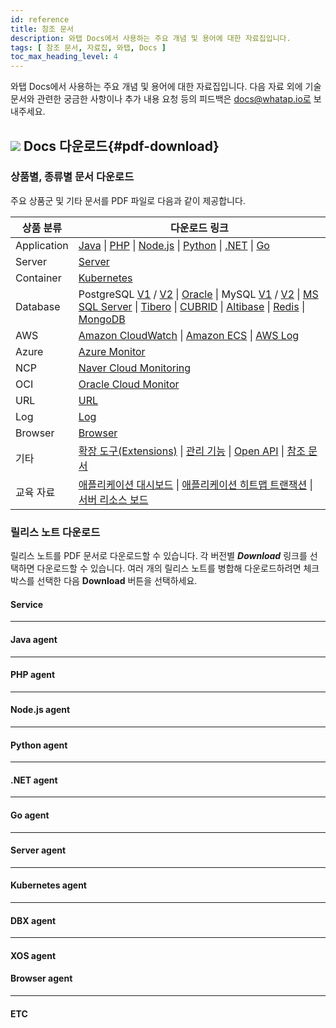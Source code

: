 ```yaml
---
id: reference
title: 참조 문서
description: 와탭 Docs에서 사용하는 주요 개념 및 용어에 대한 자료집입니다.
tags: [ 참조 문서, 자료집, 와탭, Docs ]
toc_max_heading_level: 4
---
```


와탭 Docs에서 사용하는 주요 개념 및 용어에 대한 자료집입니다. 다음 자료 외에 기술 문서와 관련한 궁금한 사항이나 추가 내용 요청 등의 피드백은 docs@whatap.io로 보내주세요.


<DocCardList/>

## ![](/img/ic-pdf-download.svg) Docs 다운로드{#pdf-download}

### 상품별, 종류별 문서 다운로드

주요 상품군 및 기타 문서를 PDF 파일로 다음과 같이 제공합니다.

<div class='download-pdf'>

| 상품 분류 | 다운로드 링크 |
| -- | -- |
| Application | [Java](/pdf/whatap-apm-java-monitoring.pdf) \| [PHP](/pdf/whatap-apm-php-monitoring.pdf) \| [Node.js](/pdf/whatap-apm-nodejs-monitoring.pdf) \| [Python](/pdf/whatap-apm-python-monitoring.pdf) \| [.NET](/pdf/whatap-apm-dotnet-monitoring.pdf) \| [Go](/pdf/whatap-apm-go-monitoring.pdf) |
| Server | [Server](/pdf/whatap-server-monitoring.pdf) |
| Container | [Kubernetes](/pdf/whatap-kubernetes-monitoring.pdf) |
| Database | PostgreSQL [V1](/pdf/whatap-db-postgresql-monitoring-v1.pdf) / [V2](/pdf/whatap-db-postgresql-monitoring.pdf) \| [Oracle](/pdf/whatap-db-oracle-monitoring.pdf) \| MySQL [V1](/pdf/whatap-db-mysql-monitoring-v1.pdf) / [V2](/pdf/whatap-db-mysql-monitoring.pdf) \| [MS SQL Server](/pdf/whatap-db-mssql-monitoring.pdf) \| [Tibero](/pdf/whatap-db-tibero-monitoring.pdf) \| [CUBRID](/pdf/whatap-db-cubrid-monitoring.pdf) \| [Altibase](/pdf/whatap-db-altibase-monitoring.pdf) \| [Redis](/pdf/whatap-db-redis-monitoring.pdf) \| [MongoDB](/pdf/whatap-db-mongodb-monitoring.pdf) |
| AWS | [Amazon CloudWatch](/pdf/whatap-amazon-cloudwatch.pdf) \| [Amazon ECS](/pdf/whatap-amazon-ecs.pdf) \| [AWS Log](/pdf/whatap-aws-log-monitoring.pdf) |
| Azure | [Azure Monitor](/pdf/whatap-azure.pdf) | 
| NCP | [Naver Cloud Monitoring](/pdf/whatap-ncloud.pdf) |
| OCI | [Oracle Cloud Monitor](/pdf/whatap-oracle-cloud.pdf) |
| URL | [URL](/pdf/whatap-url-monitoring.pdf) |
| Log | [Log](/pdf/whatap-log-monitoring.pdf) |
| Browser | [Browser](/pdf/whatap-browser-monitoring.pdf) |
| 기타 | [확장 도구(Extensions)](/pdf/whatap-extensions.pdf) \| [관리 기능](/pdf/whatap-manage.pdf) \| [Open API](/pdf/whatap-open-api.pdf) \| [참조 문서](/pdf/whatap-reference.pdf) |
| 교육 자료 | [애플리케이션 대시보드](/pdf/whatap-best-practice-guides-about-apm-dashboard.pdf) \| [애플리케이션 히트맵 트랜잭션](/pdf/whatap-best-practice-guides-about-apm-hitmap-class.pdf) \| [서버 리소스 보드](/pdf/whatap-best-practice-guides-about-server-dashboard.pdf) |

</div>



### 릴리스 노트 다운로드

릴리스 노트를 PDF 문서로 다운로드할 수 있습니다. 각 버전별 ***Download*** 링크를 선택하면 다운로드할 수 있습니다. 여러 개의 릴리스 노트를 병합해 다운로드하려면 체크 박스를 선택한 다음 **Download** 버튼을 선택하세요.

#### Service

<PdfDownload typeName='service' pdfList={svList} />

<hr/>

#### Java agent

<PdfDownload typeName='java' pdfList={javaList} />

<hr/>

#### PHP agent

<PdfDownload typeName='php' pdfList={phpList} />

<hr/>

#### Node.js agent

<PdfDownload typeName='nodejs' pdfList={nodejsList} />

<hr/>

#### Python agent

<PdfDownload typeName='python' pdfList={pyList} />

<hr/>

#### .NET agent

<PdfDownload typeName='dotnet' pdfList={dotnetList} />

<hr/>

#### Go agent

<PdfDownload typeName='go' pdfList={goList} />

<hr/>

#### Server agent

<PdfDownload typeName='server' pdfList={serverList} />

<hr/>

#### Kubernetes agent

<PdfDownload typeName='k8s' pdfList={k8sList} />

<hr/>

#### DBX agent

<PdfDownload typeName='dbx' pdfList={dbxList} />

<hr/>

#### XOS agent

<PdfDownload typeName='xos' pdfList={xosList} />

#### Browser agent

<PdfDownload typeName='browser' pdfList={browserList} />

<hr/>

#### ETC

<PdfDownload typeName='etc' pdfList={etcList} />